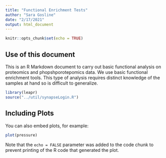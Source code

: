 ```yaml
---
title: "Functional Enrichment Tests"
author: "Sara Gosline"
date: "2/17/2021"
output: html_document
---
```


```r
knitr::opts_chunk$set(echo = TRUE)
```

## Use of this document

This is an R Markdown document to carry out basic functional analysis on proteomics and phopshporotepomics data. We use basic functional enrichment tools. This type of analysis requires distinct knowledge of the samples at hand so is difficult to generalize.

```r
library(leapr)
source("../util/synapseLogin.R")


```

## Including Plots

You can also embed plots, for example:

```r
plot(pressure)
```

Note that the `echo = FALSE` parameter was added to the code chunk to prevent printing of the R code that generated the plot.
